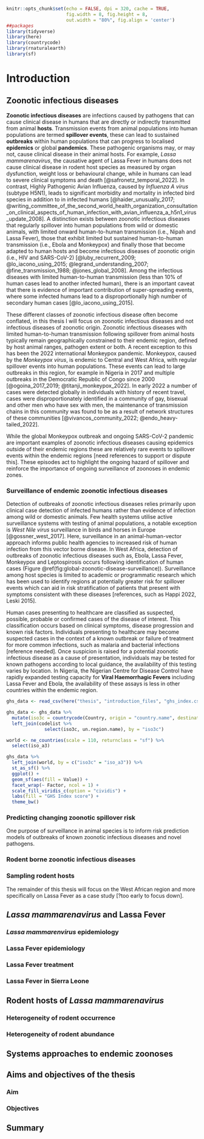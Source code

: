 ```r
knitr::opts_chunk$set(echo = FALSE, dpi = 320, cache = TRUE,
                      fig.width = 8, fig.height = 8,
                      out.width = "80%", fig.align = 'center')
##packages
library(tidyverse)
library(here)
library(countrycode)
library(rnaturalearth)
library(sf)
```


# Introduction {#introduction}

## Zoonotic infectious diseases

**Zoonotic infectious diseases** are infections caused by pathogens that can cause clinical disease in humans that are directly or indirectly transmitted from animal **hosts**. Transmission events from animal populations into human populations are termed **spillover events**, these can lead to sustained **outbreaks** within human populations that can progress to localised **epidemics** or global **pandemics**. These pathogenic organisms may, or may not, cause clinical disease in their animal hosts. For example, *Lassa mammarenavirus*, the causative agent of Lassa Fever in humans does not cause clinical disease in rodent host species as measured by organ dysfunction, weight loss or behavioural change, while in humans can lead to severe clinical symptoms and death [@safronetz_temporal_2022]. In contrast, Highly Pathogenic Avian Influenza, caused by *Influenza A virus* (subtype H5N1), leads to significant morbidity and mortality in infected bird species in addition to in infected humans [@haider_unusually_2017; @writing_committee_of_the_second_world_health_organization_consultation_on_clinical_aspects_of_human_infection_with_avian_influenza_a_h5n1_virus_update_2008]. A distinction exists between zoonotic infectious diseases that regularly spillover into human populations from wild or domestic animals, with limited onward human-to-human transmission (i.e., Nipah and Lassa Fever), those that exhibit limited but sustained human-to-human transmission (i.e., Ebola and Monkeypox) and finally those that become adapted to human hosts and become infectious diseases of zoonotic origin (i.e., HIV and SARS-CoV-2) [@luby_recurrent_2009; @lo_iacono_using_2015; @legrand_understanding_2007; @fine_transmission_1988; @jones_global_2008]. Among the infectious diseases with limited human-to-human transmission (less than 10% of human cases lead to another infected human), there is an important caveat that there is evidence of important contribution of super-spreading events, where some infected humans lead to a disproportionally high number of secondary human cases [@lo_iacono_using_2015].

These different classes of zoonotic infectious disease often become conflated, in this thesis I will focus on zoonotic infectious diseases and not infectious diseases of zoonotic origin. Zoonotic infectious diseases with limited human-to-human transmission following spillover from animal hosts typically remain geographically constrained to their endemic region, defined by host animal ranges, pathogen extent or both. A recent exception to this has been the 2022 international Monkeypox pandemic. Monkeypox, caused by the *Monkeypox virus*, is endemic to Central and West Africa, with regular spillover events into human populations. These events can lead to large outbreaks in this region, for example in Nigeria in 2017 and multiple outbreaks in the Democratic Republic of Congo since 2000 [@ogoina_2017_2019; @titanji_monkeypox_2022]. In early 2022 a number of cases were detected globally in individuals with history of recent travel, cases were disproportionately identified in a community of gay, bisexual and other men who have sex with men, the maintenance of transmission chains in this community was found to be as a result of network structures of these communities [@vivancos_community_2022; @endo_heavy-tailed_2022]. 

While the global Monkeypox outbreak and ongoing SARS-CoV-2 pandemic are important examples of zoonotic infectious diseases causing epidemics outside of their endemic regions these are relatively rare events to spillover events within the endemic regions [need references to support or dispute this]. These episodes act to highlight the ongoing hazard of spillover and reinforce the importance of ongoing surveillance of zoonoses in endemic zones.

### Surveillance of endemic zoonotic infectious diseases

Detection of outbreaks of zoonotic infectious diseases relies primarily upon clinical case detection of infected humans rather than evidence of infection among wild or domestic animals. Few health systems utilise active surveillance systems with testing of animal populations, a notable exception is *West Nile virus* surveillance in birds and horses in Europe [@gossner_west_2017]. Here, surveillance in an animal-human-vector approach informs public health agencies to increased risk of human infection from this vector borne disease. In West Africa, detection of outbreaks of zoonotic infectious diseases such as, Ebola, Lassa Fever, Monkeypox and Leptospirosis occurs following identification of human cases (Figure \@ref(fig:global-zoonotic-disease-surveillance)). Surveillance among host species is limited to academic or programmatic research which has been used to identify regions at potentially greater risk for spillover events which can aid in risk stratification of patients that present with symptoms consistent with these diseases [references, such as Happi 2022, Leski 2015]. 

Human cases presenting to healthcare are classified as suspected, possible, probable or confirmed cases of the disease of interest. This classification occurs based on clinical symptoms, disease progression and known risk factors. Individuals presenting to healthcare may become suspected cases in the context of a known outbreak or failure of treatment for more common infections, such as malaria and bacterial infections [reference needed]. Once suspicion is raised for a potential zoonotic infectious disease as a cause of presentation, individuals may be tested for known pathogens according to local guidance, the availability of this testing varies by location. In Nigeria, the Nigerian Centre for Disease Control have rapidly expanded testing capacity for **Viral Haemorrhagic Fevers** including Lassa Fever and Ebola, the availability of these assays is less in other countries within the endemic region. 

```r
ghs_data <- read_csv(here("thesis", "introduction_files", "ghs_index.csv"), show_col_types = FALSE)

ghs_data <- ghs_data %>%
  mutate(iso3c = countrycode(Country, origin = "country.name", destination = "iso3c")) %>%
  left_join(codelist %>%
              select(iso3c, un.region.name), by = "iso3c")

world <- ne_countries(scale = 110, returnclass = "sf") %>%
  select(iso_a3)

ghs_data %>%
  left_join(world, by = c("iso3c" = "iso_a3")) %>%
  st_as_sf() %>%
  ggplot() +
  geom_sf(aes(fill = Value)) +
  facet_wrap(~ Factor, ncol = 1) +
  scale_fill_viridis_c(option = "cividis") +
  labs(fill = "GHS Index score") +
  theme_bw()
```

### Predicting changing zoonotic spillover risk

One purpose of surveillance in animal species is to inform risk prediction models of outbreaks of known zoonotic infectious diseases and novel pathogens.

### Rodent borne zoonotic infectious diseases

### Sampling rodent hosts

The remainder of this thesis will focus on the West African region and more specifically on Lassa Fever as a case study [?too early to focus down].

## *Lassa mammarenavirus* and Lassa Fever

### *Lassa mammarenvirus* epidemiology

### Lassa Fever epidemiology

### Lassa Fever treatment

### Lassa Fever in Sierra Leone

## Rodent hosts of *Lassa mammarenavirus*

### Heterogeneity of rodent occurrence

### Heterogeneity of rodent abundance

## Systems approaches to endemic zoonoses

## Aims and objectives of the thesis 

### Aim 

### Objectives

## Summary

\newpage